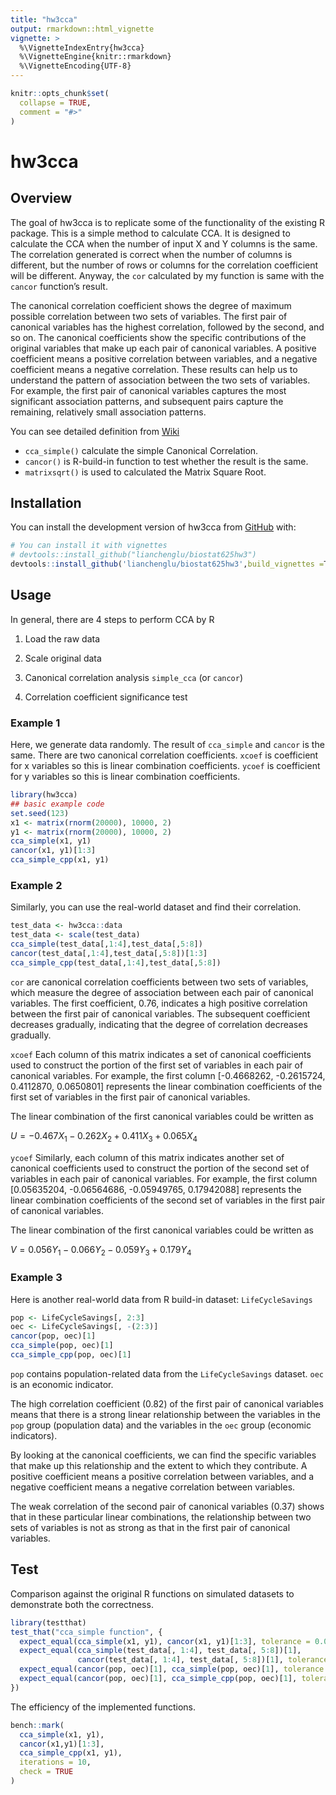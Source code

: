 ```yaml
---
title: "hw3cca"
output: rmarkdown::html_vignette
vignette: >
  %\VignetteIndexEntry{hw3cca}
  %\VignetteEngine{knitr::rmarkdown}
  %\VignetteEncoding{UTF-8}
---
```


```r
knitr::opts_chunk$set(
  collapse = TRUE,
  comment = "#>"
)
```

# hw3cca

## Overview

The goal of hw3cca is to replicate some of the functionality of the existing R package. 
This is a simple method to calculate CCA. It is designed to calculate the CCA when the number of input X and Y columns is the same. The correlation generated is correct when the number of columns is different, but the number of rows or columns for the correlation coefficient will be different. Anyway, the `cor` calculated by my function is same with the `cancor` function's result.

The canonical correlation coefficient shows the degree of maximum possible correlation between two sets of variables. The first pair of canonical variables has the highest correlation, followed by the second, and so on. The canonical coefficients show the specific contributions of the original variables that make up each pair of canonical variables. A positive coefficient means a positive correlation between variables, and a negative coefficient means a negative correlation. These results can help us to understand the pattern of association between the two sets of variables. For example, the first pair of canonical variables captures the most significant association patterns, and subsequent pairs capture the remaining, relatively small association patterns. 

You can see detailed definition from [Wiki](https://en.wikipedia.org/wiki/Canonical_correlation)

* `cca_simple()` calculate the simple Canonical Correlation.
* `cancor()` is R-build-in function to test whether the result is the same.
* `matrixsqrt()` is used to calculated the Matrix Square Root.

## Installation

You can install the development version of hw3cca from [GitHub](https://github.com/) with:

```r
# You can install it with vignettes
# devtools::install_github("lianchenglu/biostat625hw3")
devtools::install_github('lianchenglu/biostat625hw3',build_vignettes =T)
```

## Usage

In general, there are 4 steps to perform CCA by R

1.  Load the raw data

2.  Scale original data

3.  Canonical correlation analysis `simple_cca` (or `cancor`)

4.  Correlation coefficient significance test

### Example 1

Here, we generate data randomly. The result of `cca_simple` and `cancor` is the same.  There are two canonical correlation coefficients. `xcoef` is coefficient for x variables so this is linear combination coefficients. `ycoef` is coefficient for y variables so this is linear combination coefficients.

```r
library(hw3cca)
## basic example code
set.seed(123)
x1 <- matrix(rnorm(20000), 10000, 2)
y1 <- matrix(rnorm(20000), 10000, 2)
cca_simple(x1, y1)
cancor(x1, y1)[1:3]
cca_simple_cpp(x1, y1)
```

### Example 2

Similarly, you can use the real-world dataset and find their correlation.

```r
test_data <- hw3cca::data
test_data <- scale(test_data)
cca_simple(test_data[,1:4],test_data[,5:8])
cancor(test_data[,1:4],test_data[,5:8])[1:3]
cca_simple_cpp(test_data[,1:4],test_data[,5:8])
```

`cor` are canonical correlation coefficients between two sets of variables, which measure the degree of association between each pair of canonical variables. The first coefficient, 0.76, indicates a high positive correlation between the first pair of canonical variables. The subsequent coefficient decreases gradually, indicating that the degree of correlation decreases gradually.

`xcoef` Each column of this matrix indicates a set of canonical coefficients used to construct the portion of the first set of variables in each pair of canonical variables. For example, the first column [-0.4668262, -0.2615724, 0.4112870, 0.0650801] represents the linear combination coefficients of the first set of variables in the first pair of canonical variables.

The linear combination of the first canonical variables could be written as

$U=-0.467X_{1}-0.262X_{2}+0.411X_{3}+0.065X_{4}$

`ycoef` Similarly, each column of this matrix indicates another set of canonical coefficients used to construct the portion of the second set of variables in each pair of canonical variables. For example, the first column [0.05635204, -0.06564686, -0.05949765, 0.17942088] represents the linear combination coefficients of the second set of variables in the first pair of canonical variables.

The linear combination of the first canonical variables could be written as

$V=0.056Y_{1}-0.066Y_{2}-0.059Y_{3}+0.179Y_{4}$

### Example 3

Here is another real-world data from R build-in dataset: `LifeCycleSavings `

```r
pop <- LifeCycleSavings[, 2:3]
oec <- LifeCycleSavings[, -(2:3)]
cancor(pop, oec)[1]
cca_simple(pop, oec)[1]
cca_simple_cpp(pop, oec)[1]
```

`pop` contains population-related data from the `LifeCycleSavings` dataset. `oec` is an economic indicator.

The high correlation coefficient (0.82) of the first pair of canonical variables means that there is a strong linear relationship between the variables in the `pop` group (population data) and the variables in the `oec` group (economic indicators).

By looking at the canonical coefficients, we can find the specific variables that make up this relationship and the extent to which they contribute. A positive coefficient means a positive correlation between variables, and a negative coefficient means a negative correlation between variables.

The weak correlation of the second pair of canonical variables (0.37) shows that in these particular linear combinations, the relationship between two sets of variables is not as strong as that in the first pair of canonical variables.

## Test
Comparison against the original R functions on simulated datasets to demonstrate both the correctness.

```r
library(testthat)
test_that("cca_simple function", {
  expect_equal(cca_simple(x1, y1), cancor(x1, y1)[1:3], tolerance = 0.0001)
  expect_equal(cca_simple(test_data[, 1:4], test_data[, 5:8])[1],
               cancor(test_data[, 1:4], test_data[, 5:8])[1], tolerance = 0.0001)
  expect_equal(cancor(pop, oec)[1], cca_simple(pop, oec)[1], tolerance = 0.0001)
  expect_equal(cancor(pop, oec)[1], cca_simple_cpp(pop, oec)[1], tolerance = 0.0001)
})
```

The efficiency of the implemented functions.

```r
bench::mark(
  cca_simple(x1, y1),
  cancor(x1,y1)[1:3],
  cca_simple_cpp(x1, y1),
  iterations = 10,
  check = TRUE
)
```

